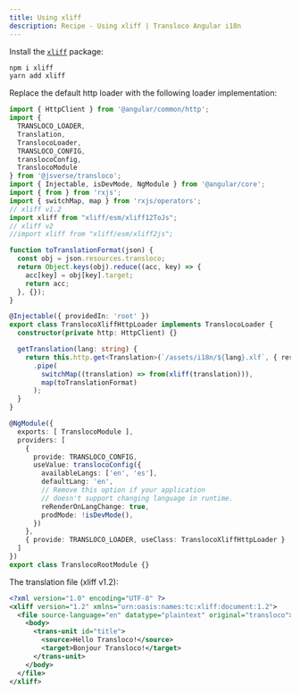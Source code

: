 ```yaml
---
title: Using xliff
description: Recipe - Using xliff | Transloco Angular i18n
---
```


Install the [`xliff`](https://www.npmjs.com/package/xliff) package:
```bash
npm i xliff
yarn add xliff
```

Replace the default http loader with the following loader implementation:

```ts title="transloco-root.module.ts"
import { HttpClient } from '@angular/common/http';
import {
  TRANSLOCO_LOADER,
  Translation,
  TranslocoLoader,
  TRANSLOCO_CONFIG,
  translocoConfig,
  TranslocoModule
} from '@jsverse/transloco';
import { Injectable, isDevMode, NgModule } from '@angular/core';
import { from } from 'rxjs';
import { switchMap, map } from 'rxjs/operators';
// xliff v1.2
import xliff from "xliff/esm/xliff12ToJs";
// xliff v2
//import xliff from "xliff/esm/xliff2js";

function toTranslationFormat(json) {
  const obj = json.resources.transloco;
  return Object.keys(obj).reduce((acc, key) => {
    acc[key] = obj[key].target;
    return acc;
  }, {});
}

@Injectable({ providedIn: 'root' })
export class TranslocoXliffHttpLoader implements TranslocoLoader {
  constructor(private http: HttpClient) {}

  getTranslation(lang: string) {
    return this.http.get<Translation>(`/assets/i18n/${lang}.xlf`, { responseType: 'text' })
      .pipe(
        switchMap((translation) => from(xliff(translation))),
        map(toTranslationFormat)
      );
  }
}

@NgModule({
  exports: [ TranslocoModule ],
  providers: [
    {
      provide: TRANSLOCO_CONFIG,
      useValue: translocoConfig({
        availableLangs: ['en', 'es'],
        defaultLang: 'en',
        // Remove this option if your application
        // doesn't support changing language in runtime.
        reRenderOnLangChange: true,
        prodMode: !isDevMode(),
      })
    },
    { provide: TRANSLOCO_LOADER, useClass: TranslocoXliffHttpLoader }
  ]
})
export class TranslocoRootModule {}
```

The translation file (xliff v1.2):

```xml
<?xml version="1.0" encoding="UTF-8" ?>
<xliff version="1.2" xmlns="urn:oasis:names:tc:xliff:document:1.2">
  <file source-language="en" datatype="plaintext" original="transloco">
    <body>
      <trans-unit id="title">
        <source>Hello Transloco!</source>
        <target>Bonjour Transloco!</target>
      </trans-unit>
    </body>
  </file>
</xliff>
```
